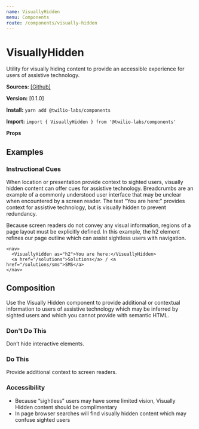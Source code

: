 ```yaml
---
name: VisuallyHidden
menu: Components
route: /components/visually-hidden
---
```



# VisuallyHidden

Utility for visually hiding content to provide an accessible experience for users of assistive technology.

**Sources:** [[Github]](https://github.com/twilio-labs/match)

**Version:** [0.1.0]

**Install:** `yarn add @twilio-labs/components`

**Import:** `import { VisuallyHidden } from '@twilio-labs/components'`

**Props**

<Props of={VisuallyHidden} />

## Examples

### Instructional Cues

When location or presentation provide context to sighted users, visually hidden content can offer cues for assistive technology. Breadcrumbs are an example of a commonly understood user interface that may be unclear when encountered by a screen reader. The text “You are here:” provides context for assistive technology, but is visually hidden to prevent redundancy.

Because screen readers do not convey any visual information, regions of a page layout must be explicitly defined. In this example, the h2 element refines our page outline which can assist sightless users with navigation.

```
<nav>
  <VisuallyHidden as="h2">You are here:</VisuallyHidden>
  <a href="/solutions">Solutions</a> / <a href="/solutions/sms">SMS</a>
</nav>
```

## Composition

Use the Visually Hidden component to provide additional or contextual information to users of assistive technology which may be inferred by sighted users and which you cannot provide with semantic HTML.

### Don't Do This

Don’t hide interactive elements.

### Do This

Provide additional context to screen readers.

### Accessibility

- Because “sightless” users may have some limited vision, Visually Hidden content should be complimentary
- In page browser searches will find visually hidden content which may confuse sighted users
